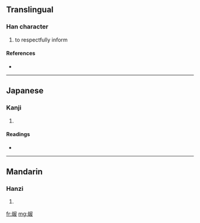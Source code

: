 {{also|告}}
==Translingual==

===Han character===
{{Han char|rn=29|rad=又|as=07|sn=9|four=|canj=土戈尸中水 (GISLE)}}

# to respectfully inform

====References====
* {{Han ref|kx=0166.160|dkj=03170|hdz=10397.080|uh=53DD|ud=21469}}

----

==Japanese==

===Kanji===
{{ja-kanji|grade=|rs=又07}}

# {{defn|Japanese}}

====Readings====
* {{ja-readings|on=[[こう]] (kō)|kun=}}

----

==Mandarin==

===Hanzi===
{{cmn-hanzi|pin=[[gào]] ([[gao4]])|wg=kao<sup>4</sup>}}

# {{defn|Mandarin}}

[[fr:叝]]
[[mg:叝]]
